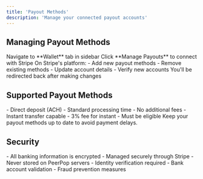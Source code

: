 ```yaml
---
title: 'Payout Methods'
description: 'Manage your connected payout accounts'
---
```


## Managing Payout Methods

<Steps>
  <Step title="Access Settings">
    Navigate to **Wallet** tab in sidebar
  </Step>
  
  <Step title="Update Methods">
    Click **Manage Payouts** to connect with Stripe
  </Step>
  
  <Step title="Edit on Stripe">
    On Stripe's platform:
    - Add new payout methods
    - Remove existing methods
    - Update account details
    - Verify new accounts
  </Step>
  
  <Step title="Return to PeerPop">
    You'll be redirected back after making changes
  </Step>
</Steps>

## Supported Payout Methods

<CardGroup cols={2}>
  <Card title="Bank Account" icon="building-columns">
    - Direct deposit (ACH)
    - Standard processing time
    - No additional fees
  </Card>
  <Card title="Debit Card" icon="credit-card">
    - Instant transfer capable
    - 3% fee for instant
    - Must be eligible
  </Card>
</CardGroup>

<Warning>
  Keep your payout methods up to date to avoid payment delays.
</Warning>

## Security

<AccordionGroup>
  <Accordion title="Account Security" icon="shield">
    - All banking information is encrypted
    - Managed securely through Stripe
    - Never stored on PeerPop servers
  </Accordion>
  
  <Accordion title="Verification" icon="check">
    - Identity verification required
    - Bank account validation
    - Fraud prevention measures
  </Accordion>
</AccordionGroup> 